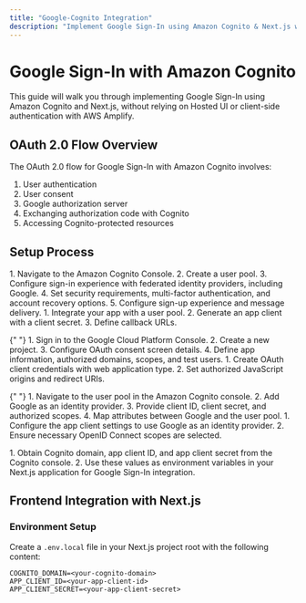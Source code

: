 ```yaml
---
title: "Google-Cognito Integration"
description: "Implement Google Sign-In using Amazon Cognito & Next.js without Hosted UI or client-side AWS Amplify authentication"
---
```


# Google Sign-In with Amazon Cognito

This guide will walk you through implementing Google Sign-In using Amazon Cognito and Next.js, without relying on Hosted UI or client-side authentication with AWS Amplify.

## OAuth 2.0 Flow Overview

<Accordion title="Understanding the OAuth 2.0 Flow">
The OAuth 2.0 flow for Google Sign-In with Amazon Cognito involves:

1. User authentication
2. User consent
3. Google authorization server
4. Exchanging authorization code with Cognito
5. Accessing Cognito-protected resources
   </Accordion>

## Setup Process

<Steps>
  <Step title="Setting Up Amazon Cognito User Pool">
    <AccordionGroup>
      <Accordion title="Create and Configure User Pool">
        1. Navigate to the Amazon Cognito Console.
        2. Create a user pool.
        3. Configure sign-in experience with federated identity providers, including Google.
        4. Set security requirements, multi-factor authentication, and account recovery options.
        5. Configure sign-up experience and message delivery.
      </Accordion>
      <Accordion title="Integrate Your App">
        1. Integrate your app with a user pool.
        2. Generate an app client with a client secret.
        3. Define callback URLs.
      </Accordion>
    </AccordionGroup>
  </Step>

{" "}
<Step title="Registering Your Application with Google">
  <AccordionGroup>
    <Accordion title="Google Cloud Platform Setup">
      1. Sign in to the Google Cloud Platform Console. 2. Create a new project.
      3. Configure OAuth consent screen details. 4. Define app information,
      authorized domains, scopes, and test users.
    </Accordion>
    <Accordion title="Create OAuth Credentials">
      1. Create OAuth client credentials with web application type. 2. Set
      authorized JavaScript origins and redirect URIs.
    </Accordion>
  </AccordionGroup>
</Step>

{" "}
<Step title="Adding Google as Identity Provider to Cognito User Pool">
  <AccordionGroup>
    <Accordion title="Configure Google as Identity Provider">
      1. Navigate to the user pool in the Amazon Cognito console. 2. Add Google
      as an identity provider. 3. Provide client ID, client secret, and
      authorized scopes. 4. Map attributes between Google and the user pool.
    </Accordion>
    <Accordion title="Configure App Client Settings">
      1. Configure the app client settings to use Google as an identity
      provider. 2. Ensure necessary OpenID Connect scopes are selected.
    </Accordion>
  </AccordionGroup>
</Step>

  <Step title="Signing In With Google">
    1. Obtain Cognito domain, app client ID, and app client secret from the Cognito console.
    2. Use these values as environment variables in your Next.js application for Google Sign-In integration.
  </Step>
</Steps>

## Frontend Integration with Next.js

### Environment Setup

Create a `.env.local` file in your Next.js project root with the following content:

```env
COGNITO_DOMAIN=<your-cognito-domain>
APP_CLIENT_ID=<your-app-client-id>
APP_CLIENT_SECRET=<your-app-client-secret>
```
